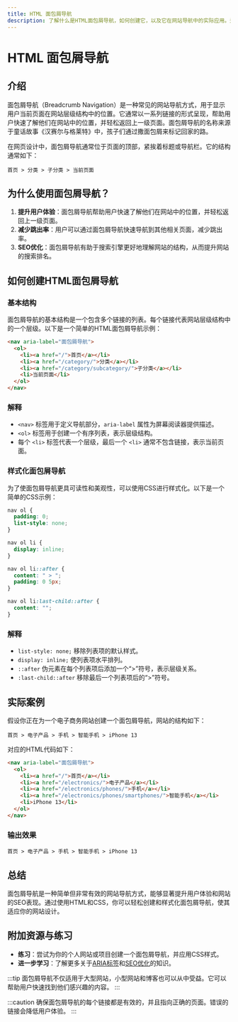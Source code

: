 ```yaml
---
title: HTML 面包屑导航
description: 了解什么是HTML面包屑导航，如何创建它，以及它在网站导航中的实际应用。适合初学者的全面指南。
---
```


# HTML 面包屑导航

## 介绍

面包屑导航（Breadcrumb Navigation）是一种常见的网站导航方式，用于显示用户当前页面在网站层级结构中的位置。它通常以一系列链接的形式呈现，帮助用户快速了解他们在网站中的位置，并轻松返回上一级页面。面包屑导航的名称来源于童话故事《汉赛尔与格莱特》中，孩子们通过撒面包屑来标记回家的路。

在网页设计中，面包屑导航通常位于页面的顶部，紧挨着标题或导航栏。它的结构通常如下：

```
首页 > 分类 > 子分类 > 当前页面
```

## 为什么使用面包屑导航？

1. **提升用户体验**：面包屑导航帮助用户快速了解他们在网站中的位置，并轻松返回上一级页面。
2. **减少跳出率**：用户可以通过面包屑导航快速导航到其他相关页面，减少跳出率。
3. **SEO优化**：面包屑导航有助于搜索引擎更好地理解网站的结构，从而提升网站的搜索排名。

## 如何创建HTML面包屑导航

### 基本结构

面包屑导航的基本结构是一个包含多个链接的列表。每个链接代表网站层级结构中的一个层级。以下是一个简单的HTML面包屑导航示例：

```html
<nav aria-label="面包屑导航">
  <ol>
    <li><a href="/">首页</a></li>
    <li><a href="/category/">分类</a></li>
    <li><a href="/category/subcategory/">子分类</a></li>
    <li>当前页面</li>
  </ol>
</nav>
```

### 解释

- `<nav>` 标签用于定义导航部分，`aria-label` 属性为屏幕阅读器提供描述。
- `<ol>` 标签用于创建一个有序列表，表示层级结构。
- 每个 `<li>` 标签代表一个层级，最后一个 `<li>` 通常不包含链接，表示当前页面。

### 样式化面包屑导航

为了使面包屑导航更具可读性和美观性，可以使用CSS进行样式化。以下是一个简单的CSS示例：

```css
nav ol {
  padding: 0;
  list-style: none;
}

nav ol li {
  display: inline;
}

nav ol li::after {
  content: " > ";
  padding: 0 5px;
}

nav ol li:last-child::after {
  content: "";
}
```

### 解释

- `list-style: none;` 移除列表项的默认样式。
- `display: inline;` 使列表项水平排列。
- `::after` 伪元素在每个列表项后添加一个“>”符号，表示层级关系。
- `:last-child::after` 移除最后一个列表项后的“>”符号。

## 实际案例

假设你正在为一个电子商务网站创建一个面包屑导航，网站的结构如下：

```
首页 > 电子产品 > 手机 > 智能手机 > iPhone 13
```

对应的HTML代码如下：

```html
<nav aria-label="面包屑导航">
  <ol>
    <li><a href="/">首页</a></li>
    <li><a href="/electronics/">电子产品</a></li>
    <li><a href="/electronics/phones/">手机</a></li>
    <li><a href="/electronics/phones/smartphones/">智能手机</a></li>
    <li>iPhone 13</li>
  </ol>
</nav>
```

### 输出效果

```
首页 > 电子产品 > 手机 > 智能手机 > iPhone 13
```

## 总结

面包屑导航是一种简单但非常有效的网站导航方式，能够显著提升用户体验和网站的SEO表现。通过使用HTML和CSS，你可以轻松创建和样式化面包屑导航，使其适应你的网站设计。

## 附加资源与练习

- **练习**：尝试为你的个人网站或项目创建一个面包屑导航，并应用CSS样式。
- **进一步学习**：了解更多关于[ARIA标签](https://www.w3.org/WAI/standards-guidelines/aria/)和[SEO优化](https://developers.google.com/search/docs/beginner/seo-starter-guide)的知识。

:::tip
面包屑导航不仅适用于大型网站，小型网站和博客也可以从中受益。它可以帮助用户快速找到他们感兴趣的内容。
:::

:::caution
确保面包屑导航的每个链接都是有效的，并且指向正确的页面。错误的链接会降低用户体验。
:::